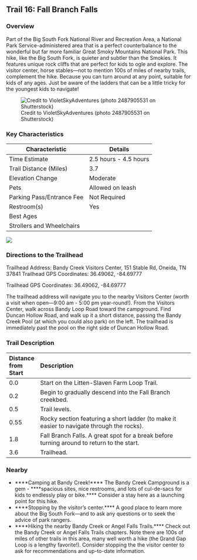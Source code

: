 ## Trail 16: Fall Branch Falls

### Overview

Part of the Big South Fork National River and Recreation Area, a National Park Service-administered area that is a perfect counterbalance to the wonderful but far more familiar Great Smoky Mountains National Park. This hike, like the Big South Fork, is quieter and subtler than the Smokies. It features unique rock cliffs that are perfect for kids to ogle and explore. The visitor center, horse stables---not to mention 100s of miles of nearby trails, complement the hike. Because you can turn around at any point, suitable for kids of any ages. Just be aware of the ladders that can be a little tricky for the youngest kids to navigate!

![Credit to VioletSkyAdventures (photo 2487905531 on Shutterstock)](img/trail-16-figure-01.jpg)

### Key Characteristics

| **Characteristic**     | **Details**         |
|-------------------------|---------------------|
| Time Estimate          | 2.5 hours - 4.5 hours           |
| Trail Distance (Miles) | 3.7                 |
| Elevation Change       | Moderate          |
| Pets                   | Allowed on leash         |
| Parking Pass/Entrance Fee | Not Required         |
| Restroom(s)            | Yes      |
| Best Ages              |                     |
| Strollers and Wheelchairs |                             |

![](maps/trail-16-map.jpeg)

### Directions to the Trailhead

Trailhead Address: Bandy Creek Visitors Center, 151 Stable Rd, Oneida, TN 37841 Trailhead GPS Coordinates: 36.49062, -84.69777

Trailhead GPS Coordinates: 36.49062, -84.69777

The trailhead address will navigate you to the nearby Visitors Center (worth a visit when open---9:00 am - 5:00 pm year-round!). From the Visitors Center, walk across Bandy Loop Road toward the campground. Find Duncan Hollow Road, and walk up it a short distance, passing the Bandy Creek Pool (at which you could also park) on the left. The trailhead is immediately past the pool on the right side of Duncan Hollow Road.

### Trail Description

| Distance from Start | Description                                                                               |
|:----------|:-----------------------------------------------------|
| 0.0                 | Start on the Litten-Slaven Farm Loop Trail.                                               |
| 0.2                 | Begin to gradually descend into the Fall Branch creekbed.                                 |
| 0.5                 | Trail levels.                                                                             |
| 0.55                | Rocky section featuring a short ladder (to make it easier to navigate through the rocks). |
| 1.8                 | Fall Branch Falls. A great spot for a break before turning around to return to the start. |
| 3.6                 | Trailhead.                                                                                |

### Nearby

-   ****Camping at Bandy Creek!**** The Bandy Creek Campground is a gem - ****spacious sites, nice restrooms, and lots of cul-de-sacs for kids to endlessly play or bike.**** Consider a stay here as a launching point for this hike.
-   ****Stopping by the visitor's center.**** A good place to learn more about the Big South Fork---and to ask any questions or to seek the advice of park rangers.
-   ****Hiking the nearby Bandy Creek or Angel Falls Trails.**** Check out the Bandy Creek or Angel Falls Trails chapters. Note there are 100s of miles of other trails in this area, many well worth a hike (the Grand Gap Loop is a lengthy favorite!). Consider stopping the the visitor center to ask for recommendations and up-to-date information.
